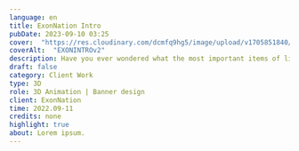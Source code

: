 ---
language: en
title: ExonNation Intro
pubDate: 2023-09-10 03:25
cover:  "https://res.cloudinary.com/dcmfq9hg5/image/upload/v1705851840/gfx/3D/EXONINTROv2_nioion.png"
coverAlt:  "EXONINTROv2"
description: Have you ever wondered what the most important items of life are? Well, wonder no more!
draft: false
category: Client Work
type: 3D
role: 3D Animation | Banner design
client: ExonNation
time: 2022.09-11
credits: none
highlight: true
about: Lorem ipsum.
---

<Post/>
